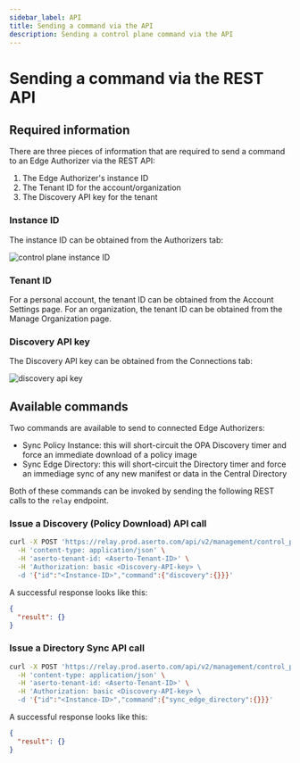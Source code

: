 ```yaml
---
sidebar_label: API
title: Sending a command via the API
description: Sending a control plane command via the API
---
```


# Sending a command via the REST API

## Required information

There are three pieces of information that are required to send a command to an Edge Authorizer via the REST API:
1. The Edge Authorizer's instance ID
2. The Tenant ID for the account/organization
3. The Discovery API key for the tenant

### Instance ID

The instance ID can be obtained from the Authorizers tab:

<img src="/control-plane-instance-id.png" alt="control plane instance ID" />

### Tenant ID

For a personal account, the tenant ID can be obtained from the Account Settings page. For an organization, the tenant ID can be obtained from the Manage Organization page.

### Discovery API key

The Discovery API key can be obtained from the Connections tab:

<img src="/discovery-api-key.png" alt="discovery api key" />

## Available commands

Two commands are available to send to connected Edge Authorizers:
* Sync Policy Instance: this will short-circuit the OPA Discovery timer and force an immediate download of a policy image
* Sync Edge Directory: this will short-circuit the Directory timer and force an immediage sync of any new manifest or data in the Central Directory

Both of these commands can be invoked by sending the following REST calls to the `relay` endpoint.

### Issue a Discovery (Policy Download) API call

```bash
curl -X POST 'https://relay.prod.aserto.com/api/v2/management/control_plane/exec' \
  -H 'content-type: application/json' \
  -H 'aserto-tenant-id: <Aserto-Tenant-ID>' \
  -H 'Authorization: basic <Discovery-API-key> \
  -d '{"id":"<Instance-ID>","command":{"discovery":{}}}' 
```

A successful response looks like this:

```json
{
  "result": {}
}
```

### Issue a Directory Sync API call

```bash
curl -X POST 'https://relay.prod.aserto.com/api/v2/management/control_plane/exec' \
  -H 'content-type: application/json' \
  -H 'aserto-tenant-id: <Aserto-Tenant-ID>' \
  -H 'Authorization: basic <Discovery-API-key> \
  -d '{"id":"<Instance-ID>","command":{"sync_edge_directory":{}}}' 
```

A successful response looks like this:

```json
{
  "result": {}
}
```
